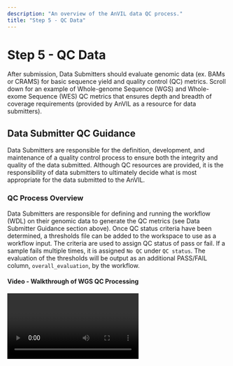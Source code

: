 ```yaml
---
description: "An overview of the AnVIL data QC process."
title: "Step 5 - QC Data"
---
```


# Step 5 - QC Data

<Alert icon={false} severity="info">
    After submission, Data Submitters should evaluate genomic data (ex. BAMs or CRAMS) for basic sequence yield and quality control (QC) metrics. Scroll down for an example of Whole-genome Sequence (WGS) and Whole-exome Sequence (WES) QC metrics that ensures depth and breadth of coverage requirements (provided by AnVIL as a resource for data submitters).    
</Alert>    

## Data Submitter QC Guidance

Data Submitters are responsible for the definition, development, and maintenance of a quality control process to ensure both the integrity and quality of the data submitted. Although QC resources are provided, it is the responsibility of data submitters to ultimately decide what is most appropriate for the data submitted to the AnVIL.    

### QC Process Overview    
Data Submitters are responsible for defining and running the workflow (WDL) on their genomic data to generate the QC metrics (see Data Submitter Guidance section above). Once QC status criteria have been determined, a thresholds file can be added to the workspace to use as a workflow input. The criteria are used to assign QC status of pass or fail. If a sample fails multiple times, it is assigned `No QC` under `QC status`.  The evaluation of the thresholds will be output as an additional PASS/FAIL column, `overall_evaluation`, by the workflow.     

#### Video - Walkthrough of WGS QC Processing

<Video url="https://youtu.be/WLpnoXySuIw" />

 
### AnVIL QC Recommendations         
- Use a **reproducible workflow** definition, e.g., Workflow Definition Language (WDL) or other definition language(s) supported by the AnVIL platform. Additionally, data submitters could define and document an equivalent reproducible process to generate the QC metrics to be evaluated.    

- Use a **data dictionary to share the expectations** for metrics collected, values reported or displayed for evaluation, as well as any evaluation criteria to determine a status, e.g., pass/fail/noqc, for the submitted data.    

- **Establish the specific metrics and thresholds for determining the pass/fail criteria** on the dataset. 

- The **output of the entire QC process should be compatible** with the AnVIL data repository components such as Terra workspace data tables and/or Data Repository to enable importing QC metrics and statuses in the AnVIL workspaces.

## Example QC Resource    

AnVIL Data Processing Working Group has created a genomic evaluation tool for whole genome and exome data. **To collect quality control metrics for genome and exome sequencing data, rdata submitters will run the tool - a workflow written in Workflow Description Language - in a sandbox workspace**.

### QC WDL details 
- The WDL includes **multiple software packages** (Picard, VerifyBamID2, Samtools flagstat, bamUtil stats, Rx estimation) organized in a single, efficient tool that is compatible with AnVIL.   

- The WDL workflow is publicly available via **GitHub** ([https://github.com/genome/qc-analysis-pipeline/tree/master](https://github.com/genome/qc-analysis-pipeline/tree/master)) and **Dockstore** ([https://dockstore.org/organizations/anvil/collections/qcwgs](https://dockstore.org/organizations/anvil/collections/qcwgs)). 
  
- The AnVIL will accept **edits, commits, issues, and pull requests** in **GitHub**.   

- Support and guidance are provided by the AnVIL for data submitters on the use of or adaptation of the existing QC workflow resource.   

### QC inputs and outputs

- **QC pass/fail status**             
The QC pass/fail status is determined by thresholds for several metrics reported by the workflow.     

- **Default WGS thresholds**       
Default thresholds are included in the following table: [https://github.com/genome/qc-analysis-pipeline/blob/master/threshold_files/anvil_wgs_thresholds.tsv](https://github.com/genome/qc-analysis-pipeline/blob/master/threshold_files/anvil_wgs_thresholds.tsv).    

- **Additional QC metrics (can be output with threshold values)**      
See [https://github.com/genome/qc-analysis-pipeline/blob/master/docs/thresholds.md](https://github.com/genome/qc-analysis-pipeline/blob/master/docs/thresholds.md).    

- **Example (WGS) WDL inputs**    
See [https://github.com/genome/qc-analysis-pipeline/blob/master/SingleSampleQc.json](https://github.com/genome/qc-analysis-pipeline/blob/master/SingleSampleQc.json)    

- **Example (WES) WDL inputs**          
See [https://github.com/genome/qc-analysis-pipeline/blob/master/SingleSampleQc.exome.json](https://github.com/genome/qc-analysis-pipeline/blob/master/SingleSampleQc.exome.json) for an example for exome. Note that currently, there is no publicly available NA12878 WES BAM or CRAM and no default thresholds defined for WES.  


### Example QC Metrics
#### QC processing results table

Below are the current output, files, and discrete values generated by the workflow in a `qc_results_sample` data table: [https://github.com/genome/qc-analysis-pipeline/blob/master/docs/outputs.md](https://github.com/genome/qc-analysis-pipeline/blob/master/docs/outputs.md)


| Metric Name                 | Metric Description                  | Pass threshold  | Purpose                    | Source Tool                              |
|:----------------------------|:------------------------------------|:----------------|:---------------------------|:-----------------------------------------|
| `qc_results_sample_id`      | Sample ID                           | NA              | Identify sample            | NA                                       |
| `cram`                      | Cram google path                    | NA              | Locate file                | NA                                       |
| `FREEMIX`                   | FREEMIX                             | < 0.01          | Sample contamination       | VerifyBamID2                             |
| `MEAN_COVERAGE`             | Haploid Coverage                    | ≥ 30            | Coverage depth             | Picard CollectWgs Metrics                |
| `MEDIAN_ABSOLUTE_DEVIATION` | Library insert size mad             | NA              | Batch characteristics      | Picard CollectInsertSize Metrics         |
| `MEDIAN_INSERT_SIZE`        | Library insert size median          | NA              | Batch characteristics      | Picard CollectInsertSize Metrics         |
| `PCT_10X`                   | % coverage at 10X                   | > 0.95          | Coverage breadth           | Picard CollectWgs Metrics                |
| `PCT_20X`                   | % coverage at 20X                   | > 0.90          | Coverage breadth           | Picard CollectWgs Metrics                |
| `PCT_30X`                   | % coverage at 30X                   | NA              | Additional metadata        | Picard CollectWgs Metrics                |
| `PCT_CHIMERAS (PAIR)`       | % Chimeras                          | < 0.05          | Variant detection          | Picard CollectAlignmentSummary Metrics   |
| `Percent_duplication`       | % duplication                       |                 |                            |                                          |
| `Q20_BASES`                 | Total bases with Q20 or higher      | ≥ 86x109        | Sequence quality           | Picard CollectQualityYield Metrics       |
| `qc_status`                 | Reported status at the sample level | Pass/Fail/No QC | Overall quality assessment |                                          |
| `read1_pf_mismatch_rate`    | Read1 base mismatch rate            | < 0.05          | Sequence quality           | Picard Collect Alignment Summary Metrics |
| `read2_pf_mismatch_rate`    | Read2 base mismatch rate            | < 0.05          | Sequence quality           | Picard Collect Alignment Summary Metrics |


### Post QC Processing to AnVIL Workspaces

The output from the QC aggregator is a QC summary results TSV file. Data submitters will pass off the QC summary results file to the AnVIL ingestion team. The AnVIL team will push the QC summary results to the workspaces, which will contain the QC status, including those that fail QC or have no QC. The example below is the QC results table in the 1000 Genomes workspace.

#### Sample QC Results Table

<Figure
  alt="QC Results."
  caption="QC results in a 1000 Genomes workspace"
  src="/consortia/learn/data-submitters/qc-results.png"
/>
